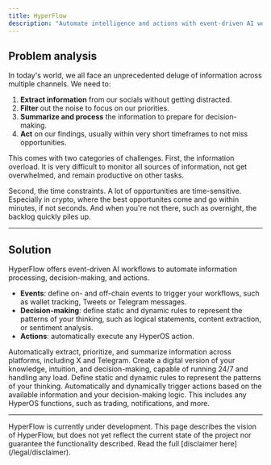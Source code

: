 ```yaml
---
title: HyperFlow
description: "Automate intelligence and actions with event-driven AI workflows."
---
```


## Problem analysis
In today's world, we all face an unprecedented deluge of information across multiple channels. We need to:

1. **Extract information** from our socials without getting distracted.
2. **Filter** out the noise to focus on our priorities.
3. **Summarize and process** the information to prepare for decision-making.
4. **Act** on our findings, usually within very short timeframes to not miss opportunities.

This comes with two categories of challenges. First, the information overload. It is very difficult to monitor all sources of information, not get overwhelmed, and remain productive on other tasks.

Second, the time constraints. A lot of opportunities are time-sensitive. Especially in crypto, where the best opportunites come and go within minutes, if not seconds. And when you're not there, such as overnight, the backlog quickly piles up.

---

## Solution
HyperFlow offers event-driven AI workflows to automate information processing, decision-making, and actions.

- **Events**: define on- and off-chain events to trigger your workflows, such as wallet tracking, Tweets or Telegram messages.
- **Decision-making**: define static and dynamic rules to represent the patterns of your thinking, such as logical statements, content extraction, or sentiment analysis.
- **Actions**: automatically execute any HyperOS action.

<CardGroup>
    <Card title="Processing">
        Automatically extract, prioritize, and summarize information across platforms, including X and Telegram.
    </Card>
    <Card title="Decision-making">
        Create a digital version of your knowledge, intuition, and decision-making, capable of running 24/7 and handling any load. Define static and dynamic rules to represent the patterns of your thinking.
    </Card>
    <Card title="Actions">
        Automatically and dynamically trigger actions based on the available information and your decision-making logic. This includes any HyperOS functions, such as trading, notifications, and more.
    </Card>
</CardGroup>

---

<Warning>
HyperFlow is currently under development. This page describes the vision of HyperFlow, but does not yet reflect the current state of the project nor guarantee the functionality described. Read the full [disclaimer here](/legal/disclaimer).
</Warning>